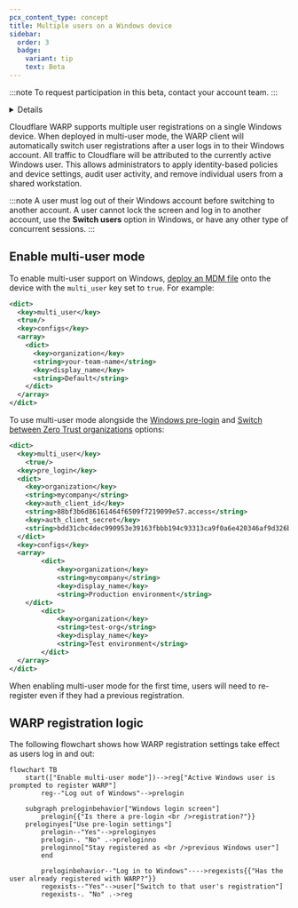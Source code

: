 ```yaml
---
pcx_content_type: concept
title: Multiple users on a Windows device
sidebar:
  order: 3
  badge:
    variant: tip
    text: Beta
---
```



:::note
To request participation in this beta, contact your account team.
:::

<Details header="Feature availability">

| [WARP modes](/cloudflare-one/connections/connect-devices/warp/configure-warp/warp-modes/) | [Zero Trust plans](https://www.cloudflare.com/teams-pricing/) |
| ----------------------------------------------------------------------------------------- | ------------------------------------------------------------- |
| All modes                                                                                 | All plans                                                     |

| System   | Availability | Minimum WARP version |
| -------- | ------------ | -------------------- |
| Windows  | ✅           | 2025.1.447.1         |
| macOS    | ❌           |                      |
| Linux    | ❌           |                      |
| iOS      | ❌           |                      |
| Android  | ❌           |                      |
| ChromeOS | ❌           |                      |

</Details>

Cloudflare WARP supports multiple user registrations on a single Windows device. When deployed in multi-user mode, the WARP client will automatically switch user registrations after a user logs in to their Windows account. All traffic to Cloudflare will be attributed to the currently active Windows user. This allows administrators to apply identity-based policies and device settings, audit user activity, and remove individual users from a shared workstation.

:::note
A user must log out of their Windows account before switching to another account. A user cannot lock the screen and log in to another account, use the **Switch users** option in Windows, or have any other type of concurrent sessions.
:::

## Enable multi-user mode

To enable multi-user support on Windows, [deploy an MDM file](/cloudflare-one/connections/connect-devices/warp/deployment/mdm-deployment/#windows) onto the device with the `multi_user` key set to `true`. For example:

```xml
<dict>
  <key>multi_user</key>
  <true/>
  <key>configs</key>
  <array>
    <dict>
      <key>organization</key>
      <string>your-team-name</string>
      <key>display_name</key>
      <string>Default</string>
    </dict>
  </array>
</dict>
```

To use multi-user mode alongside the [Windows pre-login](/cloudflare-one/connections/connect-devices/warp/deployment/mdm-deployment/windows-prelogin/) and [Switch between Zero Trust organizations](/cloudflare-one/connections/connect-devices/warp/deployment/mdm-deployment/switch-organizations/) options:

```xml
<dict>
  <key>multi_user</key>
	<true/>
  <key>pre_login</key>
  <dict>
    <key>organization</key>
    <string>mycompany</string>
    <key>auth_client_id</key>
    <string>88bf3b6d86161464f6509f7219099e57.access</string>
    <key>auth_client_secret</key>
    <string>bdd31cbc4dec990953e39163fbbb194c93313ca9f0a6e420346af9d326b1d2a5</string>
  </dict>
  <key>configs</key>
  <array>
		<dict>
			<key>organization</key>
			<string>mycompany</string>
			<key>display_name</key>
			<string>Production environment</string>
  	</dict>
		<dict>
			<key>organization</key>
			<string>test-org</string>
			<key>display_name</key>
			<string>Test environment</string>
		</dict>
  </array>
</dict>
```

When enabling multi-user mode for the first time, users will need to re-register even if they had a previous registration.

## WARP registration logic

The following flowchart shows how WARP registration settings take effect as users log in and out:

```mermaid
flowchart TB
    start(["Enable multi-user mode"])-->reg["Active Windows user is prompted to register WARP"]
		reg--"Log out of Windows"-->prelogin

    subgraph preloginbehavior["Windows login screen"]
		prelogin{{"Is there a pre-login <br />registration?"}}
    preloginyes["Use pre-login settings"]
		prelogin--"Yes"-->preloginyes
		prelogin-. "No" .->preloginno
		preloginno["Stay registered as <br />previous Windows user"]
		end

		preloginbehavior--"Log in to Windows"---->regexists{{"Has the user already registered with WARP?"}}
		regexists--"Yes"-->user["Switch to that user's registration"]
		regexists-. "No" .->reg
```

